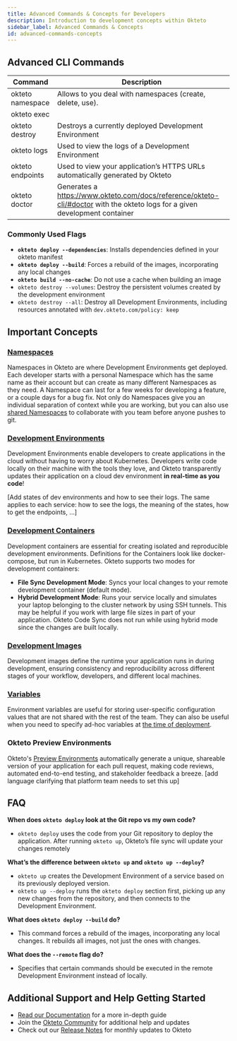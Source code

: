 ```yaml
---
title: Advanced Commands & Concepts for Developers
description: Introduction to development concepts within Okteto
sidebar_label: Advanced Commands & Concepts
id: advanced-commands-concepts
---
```



## Advanced CLI Commands

| Command          | Description                                                                                                                 |
| ---------------- | --------------------------------------------------------------------------------------------------------------------------- |
| okteto namespace | Allows to you deal with namespaces (create, delete, use).                                                                   |
| okteto exec      |                                                                                                                             |
| okteto destroy   | Destroys a currently deployed Development Environment                                                                       |
| okteto logs      | Used to view the logs of a Development Environment                                                                          |
| okteto endpoints | Used to view your application’s HTTPS URLs automatically generated by Okteto                                                |
| okteto doctor    | Generates a https://www.okteto.com/docs/reference/okteto-cli/#doctor with the okteto logs for a given development container |

### Commonly Used Flags

- **`okteto deploy --dependencies`**: Installs dependencies defined in your okteto manifest
- **`okteto deploy --build`**: Forces a rebuild of the images, incorporating any local changes
- **`okteto build --no-cache`**: Do not use a cache when building an image
- `okteto destroy --volumes`: Destroy the persistent volumes created by the development environment
- `okteto destroy --all`: Destroy all Development Environments, including resources annotated with `dev.okteto.com/policy: keep`

## Important Concepts

### [Namespaces](https://www.okteto.com/docs/core/namespaces/)

Namespaces in Okteto are where Development Environments get deployed. Each developer starts with a personal Namespace which has the same name as their account but can create as many different Namespaces as they need. A Namespace can last for a few weeks for developing a feature, or a couple days for a bug fix. Not only do Namespaces give you an individual separation of context while you are working, but you can also use [shared Namespaces](https://www.okteto.com/docs/core/namespaces/#sharing-and-collaboration-with-namespaces) to collaborate with you team before anyone pushes to git.

### [Development Environments](https://www.okteto.com/docs/development/)

Development Environments enable developers to create applications in the cloud without having to worry about Kubernetes. Developers write code locally on their machine with the tools they love, and Okteto transparently updates their application on a cloud dev environment **in real-time as you code**!

[Add states of dev environments and how to see their logs. The same applies to each service: how to see the logs, the meaning of the states, how to get the endpoints, …]

### [Development Containers](https://www.okteto.com/docs/development/containers/)

Development containers are essential for creating isolated and reproducible development environments. Definitions for the Containers look like docker-compose, but run in Kubernetes. Okteto supports two modes for development containers:

- **File Sync Development Mode**: Syncs your local changes to your remote development container (default mode).
- **Hybrid Development Mode**: Runs your service locally and simulates your laptop belonging to the cluster network by using SSH tunnels. This may be helpful if you work with large file sizes in part of your application. Okteto Code Sync does not run while using hybrid mode since the changes are built locally.

### [Development Images](https://www.okteto.com/docs/development/images/)

Development images define the runtime your application runs in during development, ensuring consistency and reproducibility across different stages of your workflow, developers, and different local machines.

### [Variables](https://www.okteto.com/docs/core/okteto-variables/#user-variables)

Environment variables are useful for storing user-specific configuration values that are not shared with the rest of the team. They can also be useful when you need to specify ad-hoc variables at [the time of deployment](https://www.okteto.com/docs/core/okteto-variables/#deployment-variables).

### Okteto Preview Environments

Okteto's [Preview Environments](https://www.okteto.com/docs/previews/) automatically generate a unique, shareable version of your application for each pull request, making code reviews, automated end-to-end testing, and stakeholder feedback a breeze. [add language clarifying that platform team needs to set this up]

## FAQ

**When does `okteto deploy` look at the Git repo vs my own code?**

- `okteto deploy` uses the code from your Git repository to deploy the application. After running `okteto up`, Okteto’s file sync will update your changes remotely

**What’s the difference between `okteto up` and `okteto up --deploy`?**

- `okteto up` creates the Development Environment of a service based on its previously deployed version.
- `okteto up --deploy` runs the `okteto deploy` section first, picking up any new changes from the repository, and then connects to the Development Environment.

**What does `okteto deploy --build` do?**

- This command forces a rebuild of the images, incorporating any local changes. It rebuilds all images, not just the ones with changes.

**What does the `--remote` flag do?**

- Specifies that certain commands should be executed in the remote Development Environment instead of locally.

## Additional Support and Help Getting Started

- [Read our Documentation](https://www.okteto.com/docs/) for a more in-depth guide
- Join the [Okteto Community](https://community.okteto.com/) for additional help and updates
- Check out our [Release Notes](https://www.okteto.com/docs/release-notes/) for monthly updates to Okteto
